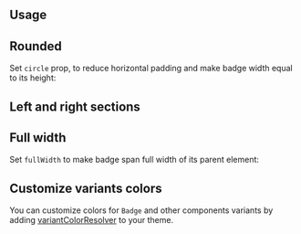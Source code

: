 

## Usage

<Demo data={BadgeDemos.usage} />

<Gradient component="Badge" />

<Demo data={BadgeDemos.gradient} />

## Rounded

Set `circle` prop, to reduce horizontal padding and make badge width equal to its height:

<Demo data={BadgeDemos.rounded} />

## Left and right sections

<Demo data={BadgeDemos.sections} />

## Full width

Set `fullWidth` to make badge span full width of its parent element:

<Demo data={BadgeDemos.fullWidth} />

## Customize variants colors

You can customize colors for `Badge` and other components variants by adding
[variantColorResolver](/theming/colors#colors-variant-resolver) to your theme.

<Demo data={BadgeDemos.variantColorsResolver} />

<AutoContrast component="Badge" />

<Demo data={BadgeDemos.autoContrast} />

<StylesApiSelectors component="Badge" />

<Demo data={BadgeDemos.stylesApi} />

<Polymorphic
  defaultElement="div"
  changeToElement="a"
  component="Badge"
  withNext
/>
